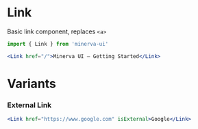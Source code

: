 
<Meta title="Elements|Link" component={Link} />

# Link

Basic link component, replaces `<a>`

```js
import { Link } from 'minerva-ui'
```

```jsx
<Link href="/">Minerva UI – Getting Started</Link>
```

# Variants

### External Link
```jsx
<Link href="https://www.google.com" isExternal>Google</Link>
```

<Props of={Link} />